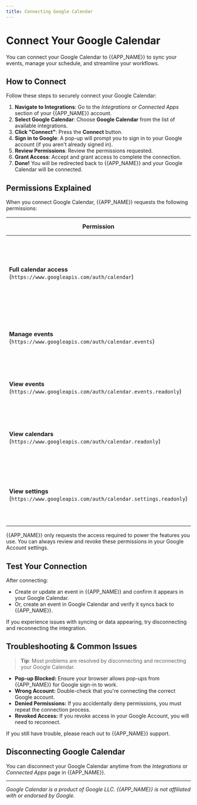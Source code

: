 ```yaml
---
title: Connecting Google Calendar
---
```


# Connect Your Google Calendar

You can connect your Google Calendar to {{APP_NAME}} to sync your events, manage your schedule, and streamline your workflows.

## How to Connect

Follow these steps to securely connect your Google Calendar:

1. **Navigate to Integrations**: Go to the *Integrations* or *Connected Apps* section of your {{APP_NAME}} account.
2. **Select Google Calendar**: Choose **Google Calendar** from the list of available integrations.
3. **Click "Connect"**: Press the **Connect** button.
4. **Sign in to Google**: A pop-up will prompt you to sign in to your Google account (if you aren't already signed in).
5. **Review Permissions**: Review the permissions requested.
6. **Grant Access**: Accept and grant access to complete the connection.
7. **Done!** You will be redirected back to {{APP_NAME}} and your Google Calendar will be connected.

## Permissions Explained

When you connect Google Calendar, {{APP_NAME}} requests the following permissions:

| Permission | Why It's Needed |
| --- | --- |
| **Full calendar access**<br/>(`https://www.googleapis.com/auth/calendar`) | Allows full read/write access to your calendars and events so {{APP_NAME}} can sync, create, and update calendar data. |
| **Manage events**<br/>(`https://www.googleapis.com/auth/calendar.events`) | Lets {{APP_NAME}} create and modify calendar events directly. |
| **View events**<br/>(`https://www.googleapis.com/auth/calendar.events.readonly`) | Lets {{APP_NAME}} show your events (no changes made). |
| **View calendars**<br/>(`https://www.googleapis.com/auth/calendar.readonly`) | Lets {{APP_NAME}} see your calendars and their events, but NOT change them. |
| **View settings**<br/>(`https://www.googleapis.com/auth/calendar.settings.readonly`) | Lets {{APP_NAME}} read your calendar settings like time zone, for seamless scheduling. |

{{APP_NAME}} only requests the access required to power the features you use. You can always review and revoke these permissions in your Google Account settings.

## Test Your Connection

After connecting:

- Create or update an event in {{APP_NAME}} and confirm it appears in your Google Calendar.
- Or, create an event in Google Calendar and verify it syncs back to {{APP_NAME}}.

If you experience issues with syncing or data appearing, try disconnecting and reconnecting the integration.

## Troubleshooting & Common Issues

> **Tip**: Most problems are resolved by disconnecting and reconnecting your Google Calendar.

- **Pop-up Blocked:** Ensure your browser allows pop-ups from {{APP_NAME}} for Google sign-in to work.
- **Wrong Account:** Double-check that you're connecting the correct Google account.
- **Denied Permissions:** If you accidentally deny permissions, you must repeat the connection process.
- **Revoked Access:** If you revoke access in your Google Account, you will need to reconnect.

If you still have trouble, please reach out to {{APP_NAME}} support.

## Disconnecting Google Calendar

You can disconnect your Google Calendar anytime from the *Integrations* or *Connected Apps* page in {{APP_NAME}}.

---
*Google Calendar is a product of Google LLC. {{APP_NAME}} is not affiliated with or endorsed by Google.*